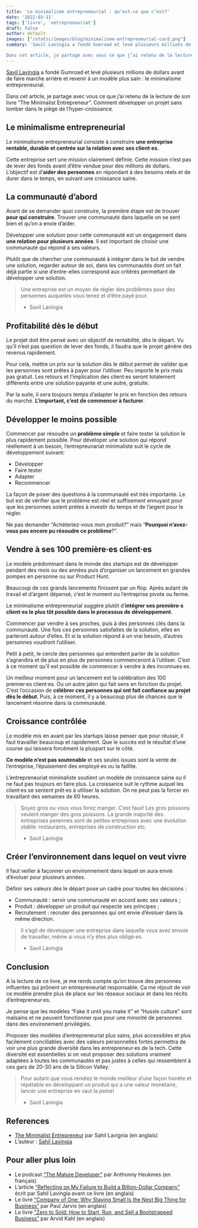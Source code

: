 ```yaml
---
title: 'Le minimalisme entrepreneurial : qu’est-ce que c’est?'
date: '2022-03-11'
tags: ['livre', 'entrepreneuriat']
draft: false
author: default
images: ["/static/images/blog/minimalisme-entrepreneurial-card.png"]
summary: 'Savil Lavingia a fondé Gumroad et levé plusieurs millions de dollars avant de faire marche arrière et revenir à un modèle plus sain : le minimalisme entrepreneurial.

Dans cet article, je partage avec vous ce que j’ai retenu de la lecture de son livre “The Minimalist Entrepreneur”. Comment développer un projet sans tomber dans le piège de l’hyper-croissance.'
---
```


[Savil Lavingia](https://sahillavingia.com/) a fondé Gumroad et levé plusieurs millions de dollars avant de faire marche arrière et revenir à un modèle plus sain : le minimalisme entrepreneurial.

Dans cet article, je partage avec vous ce que j’ai retenu de la lecture de son livre “The Minimalist Entrepreneur”. Comment développer un projet sans tomber dans le piège de l’hyper-croissance.

<TOCInline toc={props.toc} toHeading={2} asDisclosure={true} />

## Le minimalisme entrepreneurial

Le minimalisme entrepreneurial consiste à construire **une entreprise rentable, durable et centrée sur la relation avec ses client·es**.

Cette entreprise sert une mission clairement définie. Cette mission n’est pas de lever des fonds avant d’être vendue pour des millions de dollars. L’objectif est d’**aider des personnes** en répondant à des besoins réels et de durer dans le temps, en suivant une croissance saine.

## La communauté d’abord

Avant de se demander quoi construire, la première étape est de trouver **pour qui construire.** Trouver une communauté dans laquelle on se sent bien et qu’on a envie d’aider.

Développer une solution pour cette communauté est un engagement dans **une relation pour plusieurs années**. Il est important de choisir une communauté qui répond à ses valeurs.

Plutôt que de chercher une communauté à intégrer dans le but de vendre une solution, regarder autour de soi, dans les communautés dont on fait déjà partie si une d’entre-elles correspond aux critères permettant de développer une solution.

> Une entreprise est un moyen de régler des problèmes pour des personnes auquelles vous tenez et d’être payé pour.
>
> - Savil Lavingia

## Profitabilité dès le début

Le projet doit être pensé avec un objectif de rentabilité, dès le départ. Vu qu’il n’est pas question de lever des fonds, il faudra que le projet génère des revenus rapidement.

Pour celà, mettre un prix sur la solution dès le début permet de valider que les personnes sont prêtes à payer pour l’utiliser. Peu importe le prix mais pas gratuit. Les retours et l’implication des client·es seront totalement différents entre une solution payante et une autre, gratuite.

Par la suite, il sera toujours temps d’adapter le prix en fonction des retours du marché. **L’important, c’est de commencer à facturer**.

## Développer le moins possible

Commencer par résoudre un **problème simple** et faire tester la solution le plus rapidement possible. Pour déveloper une solution qui répond réellement à un besoin, l’entrepreunariat minimaliste suit le cycle de développement suivant:

- Développer
- Faire tester
- Adapter
- Recommencer

La façon de poser des questions à la communauté est très importante. Le but est de vérifier que le problème est réel et suffisement ennuyant pour que les personnes soient prètes à investir du temps et de l’argent pour le régler.

Ne pas demander “Achèteriez-vous mon produit?” mais “**Pourquoi n’avez-vous pas encore pu résoudre ce problème**?”.

## Vendre à ses 100 première·es client·es

Le modèle prédominant dans le monde des startups est de développer pendant des mois ou des années puis d’organiser un lancement en grandes pompes en personne ou sur Product Hunt.

Beaucoup de ces grands lancements finissent par un flop. Après autant de travail et d’argent dépensé, c’est le moment ou l’entreprise pivote ou ferme.

Le minimalisme entrepreneurial suggère plutôt d’**intégrer ses première·s client·es le plus tôt possible dans le processus de développement**.

Commencer par vendre à ses proches, puis à des personnes clés dans la communauté. Une fois ces personnes satisfaites de la solution, elles en parleront autour d’elles. Et si la solution répond à un vrai besoin, d’autres personnes voudront l’utiliser.

Petit à petit, le cercle des personnes qui entendent parler de la solution s’agrandira et de plus en plus de personnes commenceront à l’utiliser. C’est à ce moment qu’il est possible de commencer à vendre à des inconnues·es.

Un meilleur moment pour un lancement est la célébration des 100 premier·es client·es. Ou un autre jalon qui fait sens en fonction du projet. C’est l’occasion de **célébrer ces personnes qui ont fait confiance au projet dès le début**. Puis, à ce moment, il y a beaucoup plus de chances que le lancement résonne dans la communauté.

## Croissance contrôlée

Le modèle mis en avant par les startups laisse penser que pour réussir, il faut travailler beaucoup et rapidement. Que le succès est le résultat d’une course qui laissera forcément la pluspart sur le côté.

**Ce modèle n’est pas soutenable** et ses seules issues sont la vente de l’entreprise, l’épuisement des employé·es ou la faillite.

L’entrepreneuriat minimaliste soutient un modèle de croissance saine ou il ne faut pas toujours en faire plus. La croissance suit le rythme auquel les client·es se sentent prêt·es à utiliser la solution. On ne peut pas la forcer en travaillant des semaines de 60 heures.

> Soyez gros ou vous vous ferez manger. C’est faux! Les gros poissons veulent manger des gros poissons. La grande majorité des entreprises perennes sont de petites entreprises avec une évolution stable: restaurants, entreprises de construction etc.
>
> - Savil Lavingia

## Créer l’environnement dans lequel on veut vivre

Il faut veiller à façonner un environnement dans lequel on aura envie d’évoluer pour plusieurs années.

Définir ses valeurs dès le départ pose un cadre pour toutes les décisions :

- Communauté : servir une communauté en accord avec ses valeurs ;
- Produit : développer un produit qui respecte ses principes ;
- Recrutement : recruter des personnes qui ont envie d’évoluer dans la même direction.

> Il s’agit de développer une entreprise dans laquelle vous avez envoie de travailler, même si vous n’y êtes plus obligé·es.
>
> - Savil Lavingia

## Conclusion

A la lecture de ce livre, je me rends compte qu’on trouve des personnes influentes qui prônent un entrepreneuriat responsable. Ça me réjouit de voir ce modèle prendre plus de place sur les réseaux sociaux et dans les récits d’entrepreneur·es.

Je pense que les modèles “Fake it until you make it” et “Hussle culture” sont malsains et ne peuvent fonctionner que pour une minorité de personnes dans des environement privilégiés.

Proposer des modèles d’entrepreneuriat plus sains, plus accessibles et plus facilement conciliables avec des valeurs personnelles fortes permettra de voir une plus grande diversité dans les entrepreneur·es de la tech. Cette diversité est essentielles si on veut proposer des solutions vraiment adaptées à toutes les communautés et pas justes à celles qui ressemblent à ces gars de 20-30 ans de la Silicon Valley.

> Pour autant que vous rendiez le monde meilleur d’une façon honête et répétable en développant un produit qui a une valeur monétaire, lancer une entreprise en vaut la peine!
>
> - Savil Lavingia

## References

- [The Minimalist Entrepreneur](https://www.minimalistentrepreneur.com/book) par Sahil Lavignia (en anglais)
- L’auteur : [Sahil Lavingia](https://sahillavingia.com/)

## Pour aller plus loin

- Le podcast [“The Mature Developer”](https://open.spotify.com/show/2ei07waYvfX8zeQ7PdSH8s?si=982dc6d247df400c) par Anthonny Heukmes (en français)
- L’article [“Reflecting on My Failure to Build a Billion-Dollar Company”](https://marker.medium.com/reflecting-on-my-failure-to-build-a-billion-dollar-company-b0c31d7db0e7) écrit par Sahil Lavingia avant ce livre (en anglais)
- Le livre [“Company of One: Why Staying Small Is the Next Big Thing for Business”](https://www.goodreads.com/book/show/37570605-company-of-one) par Paul Jarvis (en anglais)
- Le livre [“Zero to Sold: How to Start, Run, and Sell a Bootstrapped Business”](https://www.goodreads.com/book/show/54323859-zero-to-sold?from_search=true&from_srp=true&qid=RJ388fjHpP&rank=1) par Arvid Kahl (en anglais)
